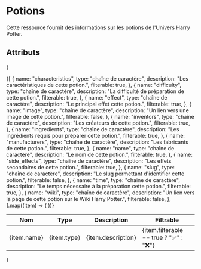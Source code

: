 # Potions
Cette ressource fournit des informations sur les potions de l'Univers Harry Potter.

## Attributs
{
  <table>
    <thead>
      <tr>
        <th>Nom</th>
        <th>Type</th>
        <th>Description</th>
        <th>Filtrable</th>
      </tr>
    </thead>
    <tbody>
      {[
        {
          name: "characteristics",
          type: "chaîne de caractère",
          description: "Les caractéristiques de cette potion.",
          filterable: true,
        },
        {
          name: "difficulty",
          type: "chaîne de caractère",
          description: "La difficulté de préparation de cette potion.",
          filterable: true,
        },
        {
          name: "effect",
          type: "chaîne de caractère",
          description: "Le principal effet cette potion.",
          filterable: true,
        },
        {
          name: "image",
          type: "chaîne de caractère",
          description: "Un lien vers une image de cette potion.",
          filterable: false,
        },
        {
          name: "inventors",
          type: "chaîne de caractère",
          description: "Les créateurs de cette potion.",
          filterable: true,
        },
        {
          name: "ingredients",
          type: "chaîne de caractère",
          description: "Les ingrédients requis pour préparer cette potion.",
          filterable: true,
        },
        {
          name: "manufacturers",
          type: "chaîne de caractère",
          description: "Les fabricants de cette potion.",
          filterable: true,
        },
        {
          name: "name",
          type: "chaîne de caractère",
          description: "Le nom de cette potion.",
          filterable: true,
        },
        {
          name: "side_effects",
          type: "chaîne de caractère",
          description: "Les effets secondaires de cette potion.",
          filterable: true,
        },
        {
          name: "slug",
          type: "chaîne de caractère",
          description: "Le slug permettant d'identifier cette potion.",
          filterable: false,
        },
        {
          name: "time",
          type: "chaîne de caractère",
          description: "Le temps nécessaire à la préparation cette potion.",
          filterable: true,
        },
        {
          name: "wiki",
          type: "chaîne de caractère",
          description: "Un lien vers la page de cette potion sur le Wiki Harry Potter.",
          filterable: false,
        },
      ].map((item) => (
        <tr key={item.name}>
          <td>{item.name}</td>
          <td>{item.type}</td>
          <td>{item.description}</td>
          <td>{item.filterable == true ? "✅" : "❌"}</td>
        </tr>
      ))}
    </tbody>
  </table>
}
